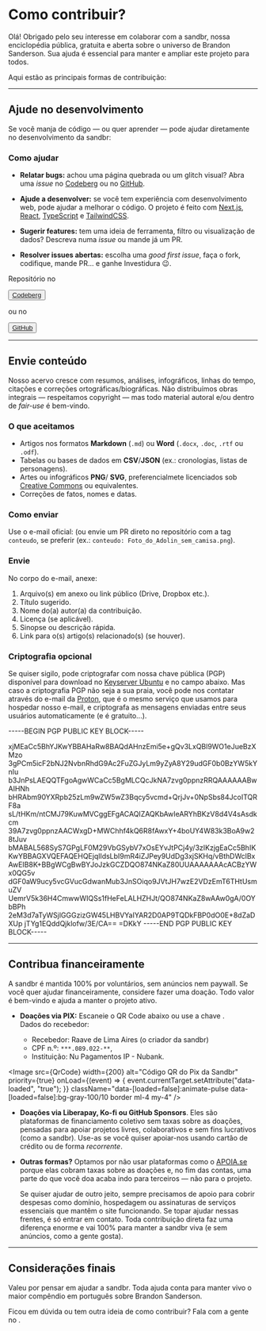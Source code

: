



# Como contribuir?

Olá! Obrigado pelo seu interesse em colaborar com a <span className="font-averia">sandbr</span>, nossa enciclopédia pública, gratuita e aberta sobre o universo de Brandon Sanderson. Sua ajuda é essencial para manter e ampliar este projeto para todos.

Aqui estão as principais formas de contribuição:

---

## Ajude no desenvolvimento

Se você manja de código — ou quer aprender — pode ajudar diretamente no desenvolvimento da <span className="font-averia">sandbr</span>:

### Como ajudar

- **Relatar bugs:** achou uma página quebrada ou um glitch visual? Abra uma _issue_ no [Codeberg](https://codeberg.org/sandbr/sandbr/issues) ou no [GitHub](https://github.com/sand-br/sandbr/issues).

- **Ajude a desenvolver:** se você tem experiência com desenvolvimento web, pode ajudar a melhorar o código. O projeto é feito com [Next.js](https://nextjs.org/), [React](https://react.dev), [TypeScript](https://www.typescriptlang.org/) e [TailwindCSS](https://tailwindcss.com).

- **Sugerir features:** tem uma ideia de ferramenta, filtro ou visualização de dados? Descreva numa _issue_ ou mande já um PR.

- **Resolver issues abertas:** escolha uma _good first issue_, faça o fork, codifique, mande PR… e ganhe Investidura 😉.

<div className="mt-4 mb-2 flex gap-2 items-center">
  <p>Repositório no</p>
  <Button variant="outline" asChild>
    <a href="https://codeberg.org/sandbr/sandbr" target="_blank">
      <SiCodeberg />
      <span>Codeberg</span>
    </a>
  </Button>
  <p>ou no</p>
  <Button variant="outline" asChild>
    <a href="https://github.com/sandbr-org/sandbr" target="_blank">
      <SiGithub />
      <span>GitHub</span>
    </a>
  </Button>
</div>

---

## Envie conteúdo

Nosso acervo cresce com resumos, análises, infográficos, linhas do tempo, citações e correções ortográficas/biográficas. Não distribuímos obras integrais — respeitamos copyright — mas todo material autoral e/ou dentro de _fair-use_ é bem-vindo.

### O que aceitamos

- Artigos nos formatos **Markdown** (`.md`) ou **Word** (`.docx`, `.doc`, `.rtf` ou `.odf`).
- Tabelas ou bases de dados em **CSV**/**JSON** (ex.: cronologias, listas de personagens).
- Artes ou infográficos **PNG**/ **SVG**, preferencialmete licenciados sob [Creative Commons](https://br.creativecommons.net/licencas/) ou equivalentes.
- Correções de fatos, nomes e datas.

### Como enviar

Use o e-mail oficial: <Email email="conteudo@sandbr.org"/> (ou envie um PR direto no repositório com a tag `conteudo`, se preferir (ex.: `conteudo: Foto_do_Adolin_sem_camisa.png`).

### Envie
No corpo do e-mail, anexe:

1. Arquivo(s) em anexo ou link público (Drive, Dropbox etc.).
2. Título sugerido.
3. Nome do(a) autor(a) da contribuição.
4. Licença (se aplicável).
5. Sinopse ou descrição rápida.
6. Link para o(s) artigo(s) relacionado(s) (se houver).

### Criptografia opcional

Se quiser sigilo, pode criptografar com nossa chave pública (PGP) disponível para download no [Keyserver Ubuntu](https://keyserver.ubuntu.com/pks/lookup?search=acd5f1de15e2c02c764726dfd03bcef834a699f3&fingerprint=on&op=index) e no campo abaixo. Mas caso a criptografia PGP não seja a sua praia, você pode nos contatar através do e-mail da [Proton](https://proton.me), que é o mesmo serviço que usamos para hospedar nosso e-mail, e criptografa as mensagens enviadas entre seus usuários automaticamente (e é gratuito...).

<Field titulo="Chave pública da Sandbr (PGP)">
 -----BEGIN PGP PUBLIC KEY BLOCK-----

xjMEaCc5BhYJKwYBBAHaRw8BAQdAHnzEmi5e+gQv3LxQBl9WO1eJueBzXMzo
3gPCm5icF2bNJ2NvbnRhdG9Ac2FuZGJyLm9yZyA8Y29udGF0b0BzYW5kYnIu
b3JnPsLAEQQTFgoAgwWCaCc5BgMLCQcJkNA7zvg0ppnzRRQAAAAAABwAIHNh
bHRAbm90YXRpb25zLm9wZW5wZ3Bqcy5vcmd+QrjJv+0NpSbs84JcoITQRF8a
sL/tHKm/ntCMJ79KuwMVCggEFgACAQIZAQKbAwIeARYhBKzV8d4V4sAsdkcm
39A7zvg0ppnzAACWxgD+MWChhf4kQ6R8fAwxY+4boUY4W83k3BoA9w28tJuv
bMABAL568SyS7GPgLF0M29VbGSybV7xOsEYvJtPCj4y/3zIKzjgEaCc5BhIK
KwYBBAGXVQEFAQEHQEjqlIdsLbI9mR4iZJPey9UdDg3xjSKHq/vBthDWclBx
AwEIB8K+BBgWCgBwBYJoJzkGCZDQO874NKaZ80UUAAAAAAAcACBzYWx0QG5v
dGF0aW9ucy5vcGVucGdwanMub3JnSOiqo9JVtJH7wzE2VDzEmT6THtUsmuZV
UemrV5k36H4CmwwWIQSs1fHeFeLALHZHJt/QO874NKaZ8wAAw0gA/0OYbBPh
2eM3d7aTyWSjlGGGzizGW45LHBVYaIYAR2D0AP9TQDkFBP0dO0E+8dZaDXUp
jTYg1EQddQjklofw/3E/CA==
=DKkY
-----END PGP PUBLIC KEY BLOCK-----

</Field>

---

## Contribua financeiramente

A <span className="font-averia">sandbr</span> é mantida 100% por voluntários, sem anúncios nem paywall.
Se você quer ajudar financeiramente, considere fazer uma doação. Todo valor é bem-vindo e ajuda a manter o projeto ativo.

- **Doações via PIX:** Escaneie o QR Code abaixo ou use a chave <Copyable text="pix@sandbr.org" />.  
  Dados do recebedor: 
  - Recebedor: Raave de Lima Aires (o criador da <span className="font-averia">sandbr</span>)
  - CPF n.º: `***.089.022-**`, 
  - Instituição: Nu Pagamentos IP - Nubank.

<Image
  src={QrCode}
  width={200}
  alt="Código QR do Pix da Sandbr"
  priority={true}
  onLoad={(event) => {
    event.currentTarget.setAttribute("data-loaded", "true");
  }}
  className="data-[loaded=false]:animate-pulse data-[loaded=false]:bg-gray-100/10 border ml-4 my-4"
/>

- **Doações via Liberapay, Ko-fi ou GitHub Sponsors**. Eles são plataformas de financiamento coletivo sem taxas sobre as doações, pensadas para apoiar projetos livres, colaborativos e sem fins lucrativos (como a <span className="font-averia">sandbr</span>). Use-as se você quiser apoiar-nos usando cartão de crédito ou de forma *recorrente*.

  <Donates />

- **Outras formas?** Optamos por não usar plataformas como o [APOIA.se](https://apoia.se/) porque elas cobram taxas sobre as doações e, no fim das contas, uma parte do que você doa acaba indo para terceiros — não para o projeto.

  Se quiser ajudar de outro jeito, sempre precisamos de apoio para cobrir despesas como domínio, hospedagem ou assinaturas de serviços essenciais que mantêm o site funcionando. Se topar ajudar nessas frentes, é só entrar em contato. Toda contribuição direta faz uma diferença enorme e vai 100% para manter a <span className="font-averia">sandbr</span> viva (e sem anúncios, como a gente gosta).

---

## Considerações finais

Valeu por pensar em ajudar a <span className="font-averia">sandbr</span>. Toda ajuda conta para manter vivo o maior compêndio em português sobre Brandon Sanderson.

Ficou em dúvida ou tem outra ideia de como contribuir? Fala com a gente no <Email email="contato@sandbr.org"/>.
